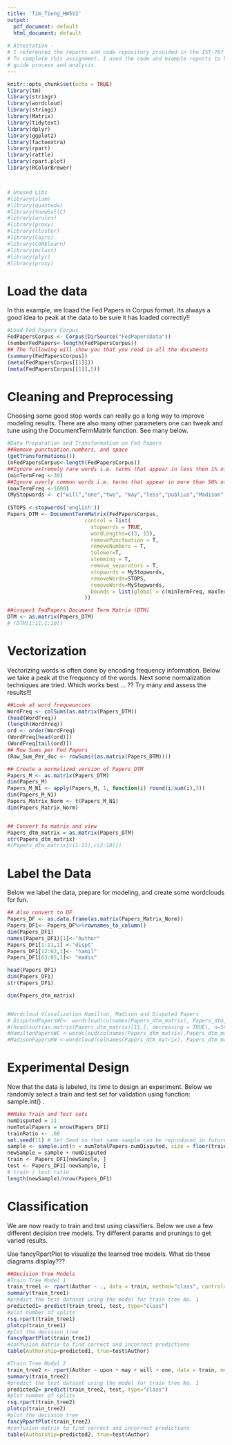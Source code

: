 ```yaml
---
title: 'Tim_Tieng_HW5V2'
output:
  pdf_document: default
  html_document: default
  
# Attestation - 
# I referenced the reports and code repository provided in the IST-707 GH repo
# To complete this assignment. I used the code and example reports to help
# guide process and analysis.
---
```


```r
knitr::opts_chunk$set(echo = TRUE)
library(tm)
library(stringr)
library(wordcloud)
library(stringi)
library(Matrix)
library(tidytext) 
library(dplyr)
library(ggplot2)
library(factoextra)
library(rpart)
library(rattle)
library(rpart.plot)
library(RColorBrewer)



# Unused Libs
#library(slam)
#library(quanteda)
#library(SnowballC)
#library(arules)
#library(proxy)
#library(cluster)
#library(Cairo)
#library(CORElearn)
#library(mclust) 
#library(plyr) 
#library(proxy)


```

# Load the data

In this example, we loaad the Fed Papers in Corpus format. Its always a good idea to peak at the data to be sure it has loaded correctly!!


```r
#Load Fed Papers Corpus
FedPapersCorpus <- Corpus(DirSource("FedPapersData"))
(numberFedPapers<-length(FedPapersCorpus))
## The following will show you that you read in all the documents
(summary(FedPapersCorpus))
(meta(FedPapersCorpus[[1]]))
(meta(FedPapersCorpus[[1]],5))

```

# Cleaning and Preprocessing

Choosing some good stop words can really go a long way to improve modeling results. There are also many other parameters one can tweak and tune using the DocumentTermMatrix function. See many below. 


```r
#Data Preparation and Transformation on Fed Papers
##Remove punctuation,numbers, and space 
(getTransformations())
(nFedPapersCorpus<-length(FedPapersCorpus))
##Ignore extremely rare words i.e. terms that appear in less then 1% of the documents
(minTermFreq <-30)
##Ignore overly common words i.e. terms that appear in more than 50% of the documents
(maxTermFreq <-1000)
(MyStopwords <- c("will","one","two", "may","less","publius","Madison","Alexand", "Alexander", "James", "Hamilton","Jay", "well","might","without","small", "single", "several", "but", "very", "can", "must", "also", "any", "and", "are", "however", "into", "almost", "can","for", "add", "Author" ))
 
(STOPS <-stopwords('english'))
Papers_DTM <- DocumentTermMatrix(FedPapersCorpus,
                         control = list(
                           stopwords = TRUE, 
                           wordLengths=c(3, 15),
                           removePunctuation = T,
                           removeNumbers = T,
                           tolower=T,
                           stemming = T,
                           remove_separators = T,
                           stopwords = MyStopwords,
                           removeWords=STOPS,
                           removeWords=MyStopwords,
                           bounds = list(global = c(minTermFreq, maxTermFreq))
                         ))

##inspect FedPapers Document Term Matrix (DTM)
DTM <- as.matrix(Papers_DTM)
# (DTM[1:11,1:10])


```

# Vectorization

Vectorizing words is often done by encoding frequency information. Below we take a peak at the frequency of the words. Next some normalization techniques are tried. Which works best ... ?? Try many and assess the results!!! 


```r
##Look at word frequeuncies
WordFreq <- colSums(as.matrix(Papers_DTM))
(head(WordFreq))
(length(WordFreq))
ord <- order(WordFreq)
(WordFreq[head(ord)])
(WordFreq[tail(ord)])
## Row Sums per Fed Papers
(Row_Sum_Per_doc <- rowSums((as.matrix(Papers_DTM))))

## Create a normalized version of Papers_DTM
Papers_M <- as.matrix(Papers_DTM)
dim(Papers_M)
Papers_M_N1 <- apply(Papers_M, 1, function(i) round(i/sum(i),3))
dim(Papers_M_N1)
Papers_Matrix_Norm <- t(Papers_M_N1)
dim(Papers_Matrix_Norm)


## Convert to matrix and view
Papers_dtm_matrix = as.matrix(Papers_DTM)
str(Papers_dtm_matrix)
#(Papers_dtm_matrix[c(1:11),c(2:10)])

```

# Label the Data

Below we label the data, prepare for modeling, and create some wordclouds for fun. 


```r
## Also convert to DF
Papers_DF <- as.data.frame(as.matrix(Papers_Matrix_Norm))
Papers_DF1<- Papers_DF%>%rownames_to_column()
dim(Papers_DF1)
names(Papers_DF1)[1]<-"Author"
Papers_DF1[1:11,1] <-"dispt"
Papers_DF1[12:62,1]<- "hamil"
Papers_DF1[63:85,1]<- "madis"

head(Papers_DF1)
dim(Papers_DF1)
str(Papers_DF1)

dim(Papers_dtm_matrix)


#Wordcloud Visualization Hamilton, Madison and Disputed Papers
# DisputedPapersWC<- wordcloud(colnames(Papers_dtm_matrix), Papers_dtm_matrix[11,])
#(head(sort(as.matrix(Papers_dtm_matrix)[11,], decreasing = TRUE), n=50))
#HamiltonPapersWC <-wordcloud(colnames(Papers_dtm_matrix),Papers_dtm_matrix[12:62,])
#MadisonPapersHW <-wordcloud(colnames(Papers_dtm_matrix), Papers_dtm_matrix[63:77,])

```


# Experimental Design

Now that the data is labeled, its time to design an experiment. Below we randomly select a train and test set for validation using function:  sample.int() . 

```r



##Make Train and Test sets
numDisputed = 11
numTotalPapers = nrow(Papers_DF1)
trainRatio <- .60
set.seed(11) # Set Seed so that same sample can be reproduced in future also
sample <- sample.int(n = numTotalPapers-numDisputed, size = floor(trainRatio*numTotalPapers), replace = FALSE)
newSample = sample + numDisputed
train <- Papers_DF1[newSample, ]
test <- Papers_DF1[-newSample, ]
# train / test ratio
length(newSample)/nrow(Papers_DF1)

```

# Classification

We are now ready to train and test using classifiers. Below we use a few different decision tree models. Try different params and prunings to get varied results. 

Use fancyRpartPlot to visualize the learned tree models. What do these diagrams display???

```r




##Decision Tree Models 
#Train Tree Model 1
train_tree1 <- rpart(Author ~ ., data = train, method="class", control=rpart.control(cp=0))
summary(train_tree1)
#predict the test dataset using the model for train tree No. 1
predicted1= predict(train_tree1, test, type="class")
#plot number of splits
rsq.rpart(train_tree1)
plotcp(train_tree1)
#plot the decision tree
fancyRpartPlot(train_tree1)
#confusion matrix to find correct and incorrect predictions
table(Authorship=predicted1, true=test$Author)

#Train Tree Model 2
train_tree2 <- rpart(Author ~ upon + may + will + one, data = train, method="class", control=rpart.control(cp=0, minsplit = 2, maxdepth = 3))
summary(train_tree2)
#predict the test dataset using the model for train tree No. 1
predicted2= predict(train_tree2, test, type="class")
#plot number of splits
rsq.rpart(train_tree2)
plotcp(train_tree2)
#plot the decision tree
fancyRpartPlot(train_tree2)
#confusion matrix to find correct and incorrect predictions
table(Authorship=predicted2, true=test$Author)

```








